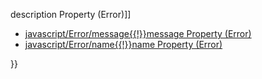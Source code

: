 {{Page_Title}}
{{Flags}}
{{Summary_Section|Returns or sets the numeric value associated with a specific error. The Error object's default property is '''number'''.

}}
{{JS_Syntax|Formats={{JS_Syntax_Format
|Format= object '''.number''' [ '''= ''' errorNumber ]}}
|Values={{JS_Syntax_Parameter
|Name=Object
|Required=
|Description=Any instance of the Error object.}}{{JS_Syntax_Parameter
|Name=errorNumber
|Required=
|Description=An integer representing an error.}}
}}
{{Remarks_Section
|Remarks=An error number is a 32-bit value. The upper 16-bit word is the facility code, and the lower word is the error code. To determine the error code, use the &amp; (bitwise And) operator to combine the number property with the hexadecimal number <code>0xFFFF</code>.
}}
{{Examples_Section
|Not_required=No
|Examples={{Single_Example
|Language=JavaScript
|Description=The following example causes an exception to be thrown and displays the error code that is derived from the error number.

|Code= try
     {
     // Cause an error.
     var x = y;
     }
 catch(e)
     {
     document.write ("Error Code: ");
     document.write (e.number &amp; 0xFFFF)
     document.write ("&lt;br /&gt;");
     
     document.write ("Facility Code: ")
     document.write(e.number&gt;&gt;16 &amp; 0x1FFF)
     document.write ("&lt;br /&gt;");
  
     document.write ("Error Message: ")
     document.write (e.message)
     }
}}{{Single_Example
|Language=JavaScript
|Description=The output of this code is as follows.

|Code= Error Code: 5009
 Facility Code: 10
 Error Message: 'y' is undefined
}}}}
{{See_Also_Section
|Manual_links=* [[javascript/Error/description{{!}}description Property (Error)]]
* [[javascript/Error/message{{!}}message Property (Error)]]
* [[javascript/Error/name{{!}}name Property (Error)]]
}}
{{Topics | JS Basic}}

{{External_Attribution
|Is_CC-BY-SA=No
|Sources=MSDN
|MDN_link=
|MSDN_link=http://msdn.microsoft.com/en-us/library/ie/hc53e755(v=vs.94).aspx
|HTML5Rocks_link=
}}
